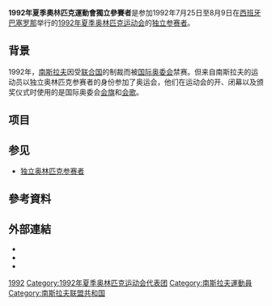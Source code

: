 {{Infobox Country Olympics
|NOC=IOP
|flagcaption=獨立參賽者以[[奧林匹克旗幟|奧林匹克旗幟]]作賽
|games=1992年夏季
|competitors=58人（39男19女）
|sports=13
|gold=0
|silver=1
|bronze=2
|rank=44
}}
'''1992年夏季奧林匹克運動會獨立參賽者'''是参加1992年7月25日至8月9日在[[西班牙|西班牙]][[巴塞罗那|巴塞罗那]]举行的[[1992年夏季奥林匹克运动会|1992年夏季奥林匹克运动会]]的[[独立奥林匹克参赛者|独立参赛者]]。

== 背景 ==
1992年，[[南斯拉夫|南斯拉夫]]因受[[联合国|联合国]]的制裁而被[[国际奥委会|国际奥委会]]禁赛。但来自南斯拉夫的运动员以独立奥林匹克参赛者的身份参加了奥运会，他们在运动会的开、闭幕以及颁奖仪式时使用的是国际奥委会[[奥林匹克五环|会旗]]和[[奥林匹克圣歌|会歌]]。

== 项目 ==

== 参见 ==
* [[独立奥林匹克参赛者|独立奥林匹克参赛者]]
== 參考資料 ==
{{reflist}}
== 外部連結 ==
* {{IOC medals|NOC=IOP}}
* {{cite web |title=Olympic Medal Winners |publisher=International Olympic Committee |url=http://www.olympic.org/athletes?search=1&countryname=independant%20olympic%20participant |accessdate=2017-11-08 |archive-date=2019-12-04 |archive-url=https://web.archive.org/web/20191204095953/https://www.olympic.org/athletes?search=1&countryname=independant%20olympic%20participant |dead-url=no }}
* {{cite web |title=Individual Olympic Athletes |publisher=Sports-Reference.com |url=http://www.sports-reference.com/olympics/countries/IOA |deadurl=yes |archiveurl=https://web.archive.org/web/20160304003830/http://www.sports-reference.com/olympics/countries/IOA/ |archivedate=2016-03-04 |df= |accessdate=2017-11-08 }}

[[Category:奧林匹克運動會獨立參賽者|1992]]
[[Category:1992年夏季奥林匹克运动会代表团|Category:1992年夏季奥林匹克运动会代表团]]
[[Category:南斯拉夫運動員|Category:南斯拉夫運動員]]
[[Category:南斯拉夫联盟共和国|Category:南斯拉夫联盟共和国]]